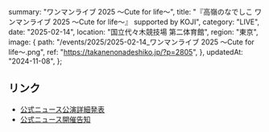   summary: "ワンマンライブ 2025 〜Cute for life〜",
  title: "『高嶺のなでしこ ワンマンライブ 2025 〜Cute for life〜』 supported by KOJI",
  category: "LIVE",
  date: "2025-02-14",
  location: "国立代々木競技場 第二体育館",
  region: "東京",
  image: {
    path: "/events/2025/2025-02-14_ワンマンライブ 2025 〜Cute for life〜.png",
    ref: "https://takanenonadeshiko.jp/?p=2805",
  },
  updatedAt: "2024-11-08",
};

## リンク

- [公式ニュース公演詳細発表](https://takanenonadeshiko.jp/?p=2805)
- [公式ニュース開催告知](https://takanenonadeshiko.jp/?p=2629)
